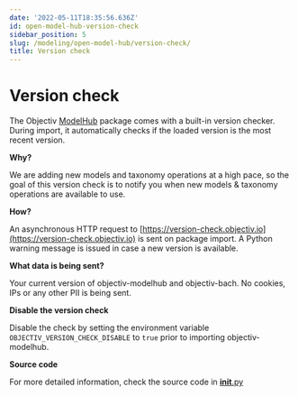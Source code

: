 ```yaml
---
date: '2022-05-11T18:35:56.636Z'
id: open-model-hub-version-check
sidebar_position: 5
slug: /modeling/open-model-hub/version-check/
title: Version check
---
```


# Version check

The Objectiv [ModelHub](/modeling/open-model-hub/api-reference/ModelHub/index.mdx) package comes with a built-in version checker.
During import, it automatically checks if the loaded version is the most recent version.

**Why?**

We are adding new models and taxonomy operations at a high pace, so the goal of this version check is to
notify you when new models & taxonomy operations are available to use.

**How?**

An asynchronous HTTP request to [https://version-check.objectiv.io](https://version-check.objectiv.io) is sent on package import. A Python warning
message is issued in case a new version is available.

**What data is being sent?**

Your current version of objectiv-modelhub and objectiv-bach. No cookies, IPs or any other PII is being sent.

**Disable the version check**

Disable the check by setting the environment variable `OBJECTIV_VERSION_CHECK_DISABLE` to `true` prior to
importing objectiv-modelhub.

**Source code**

For more detailed information, check the source code in
[__init__.py](https://github.com/objectiv/objectiv-analytics/blob/main/modelhub/modelhub/__init__.py)

